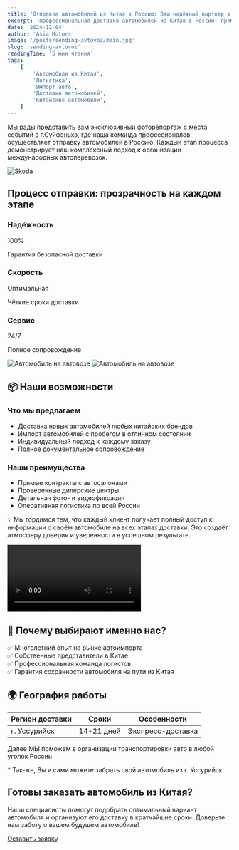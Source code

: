 ```yaml
---
title: 'Отправка автомобилей из Китая в Россию: Ваш надёжный партнер в мире автоимпорта'
excerpt: 'Профессиональная доставка автомобилей из Китая в Россию: прямой доступ к автосалонам, полное сопровождение сделки и прозрачная логистика'
date: '2024-12-04'
author: 'Asia Motors'
image: '/posts/sending-avtovoz/main.jpg'
slug: 'sending-avtovoz'
readingTime: '5 мин чтения'
tags:
    [
        'Автомобили из Китая',
        'Логистика',
        'Импорт авто',
        'Доставка автомобилей',
        'Китайские автомобили',
    ]
---
```


<div class="intro-block">
    <p class="intro-text">
        Мы рады представить вам эксклюзивный фоторепортаж с места событий в
        г.Суйфэньхэ, где наша команда профессионалов осуществляет отправку
        автомобилей в Россию. Каждый этап процесса демонстрирует наш комплексный
        подход к организации международных автоперевозок.
    </p>
</div>

<img
    src="/posts/sending-avtovoz/photo_12_2024-12-04_12-32-37.jpg"
    alt="Skoda"
    class="avtovoz__images"
/>

## Процесс отправки: прозрачность на каждом этапе

<div class="features-grid">
    <div class="feature-card">
        <h3 class="feature-title">Надёжность</h3>
        <p class="feature-value">100%</p>
        <p class="feature-description">Гарантия безопасной доставки</p>
    </div>
    <div class="feature-card">
        <h3 class="feature-title">Скорость</h3>
        <p class="feature-value">Оптимальная</p>
        <p class="feature-description">Чёткие сроки доставки</p>
    </div>
    <div class="feature-card">
        <h3 class="feature-title">Сервис</h3>
        <p class="feature-value">24/7</p>
        <p class="feature-description">Полное сопровождение</p>
    </div>
</div>

<div class="avtovoz__images-spec-wrapper">
    <img
        src="/posts/sending-avtovoz/photo_14_2024-12-04_12-32-37.jpg"
        alt="Автомобиль на автовозе"
        class="avtovoz__images-spec"
    />
    <img
        src="/posts/sending-avtovoz/photo_5_2024-12-04_12-32-37.jpg"
        alt="Автомобиль на автовозе"
        class="avtovoz__images-spec"
    />
</div>

## 📦 Наши возможности

<div class="specs-grid">
    <div class="specs-section">
        <h3>Что мы предлагаем</h3>
        <ul class="specs-list">
            <li>Доставка новых автомобилей любых китайских брендов</li>
            <li>Импорт автомобилей с пробегом в отличном состоянии</li>
            <li>Индивидуальный подход к каждому заказу</li>
            <li>Полное документальное сопровождение</li>
        </ul>
    </div>
    <div class="specs-section">
        <h3>Наши преимущества</h3>
        <ul class="specs-list">
            <li>Прямые контракты с автосалонами</li>
            <li>Проверенные дилерские центры</li>
            <li>Детальная фото- и видеофиксация</li>
            <li>Оперативная логистика по всей России</li>
        </ul>
    </div>
</div>

<div class="highlight-box">
    <p>
        💡 Мы гордимся тем, что каждый клиент получает полный доступ к
        информации о своём автомобиле на всех этапах доставки. Это создаёт
        атмосферу доверия и уверенности в успешном результате.
    </p>
</div>

<video src="/posts/sending-avtovoz/wechat.mp4" controls playsInline>
    Ваш браузер не поддерживает видео
</video>

## 🌟 Почему выбирают именно нас?

<div class="features-list">
    <div class="feature-item-spec">
        ✅ Многолетний опыт на рынке автоимпорта
    </div>
    <div class="feature-item-spec">✅ Собственные представители в Китае</div>
    <div class="feature-item-spec">✅ Профессиональная команда логистов</div>
    <div class="feature-item-spec">
        ✅ Гарантия сохранности автомобиля на пути из Китая
    </div>
</div>

## 🌍 География работы

<div class="specs-table">
    <table>
        <thead>
            <tr>
                <th>Регион доставки</th>
                <th>Сроки</th>
                <th>Особенности</th>
            </tr>
        </thead>
        <tbody>
            <tr>
                <td>г. Уссурийск</td>
                <td>14-21 дней</td>
                <td>Экспресс-доставка</td>
            </tr>
        </tbody>
    </table>
</div>

<div class="highlight-box">
    <p>
        Далее МЫ поможем в организации транспортировки авто в любой уголок
        России.
    </p>
    <p>* Так-же, Вы и сами можете забрать свой автомобиль из г. Уссурийск.</p>
</div>

<div class="cta-box">
    <h2>Готовы заказать автомобиль из Китая?</h2>
    <p>
        Наши специалисты помогут подобрать оптимальный вариант автомобиля и
        организуют его доставку в кратчайшие сроки. Доверьте нам заботу о вашем
        будущем автомобиле!
    </p>
    <a href="/contacts" class="cta-button">
        Оставить заявку
    </a>
</div>
